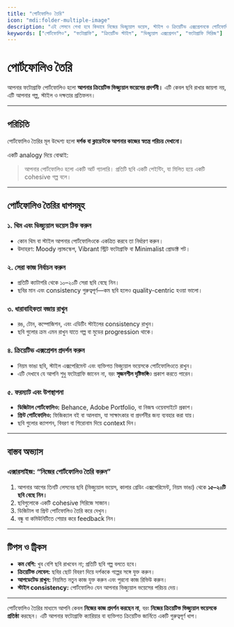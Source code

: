 ```yaml
---
title: "পোর্টফোলিও তৈরি"
icon: "mdi:folder-multiple-image"
description: "এই লেসনে শেখা হবে কিভাবে নিজের ভিজ্যুয়াল ভয়েস, স্টাইল ও ক্রিয়েটিভ এক্সপ্রেশনকে পোর্টফোলিওতে সাজিয়ে প্রকাশ করতে হয়।"
keywords: ["পোর্টফোলিও", "ফটোগ্রাফি", "ক্রিয়েটিভ স্টাইল", "ভিজ্যুয়াল এক্সপ্রেশন", "ফটোগ্রাফি সিরিজ"]
---
```


# পোর্টফোলিও তৈরি

আপনার ফটোগ্রাফি পোর্টফোলিও হলো **আপনার ক্রিয়েটিভ ভিজ্যুয়াল ভয়েসের প্রদর্শনী।** এটি কেবল ছবি রাখার জায়গা নয়, এটি আপনার গল্প, স্টাইল ও দক্ষতার প্রতিফলন।  

---

## পরিচিতি

পোর্টফোলিও তৈরির মূল উদ্দেশ্য হলো **দর্শক বা ক্লায়েন্টকে আপনার কাজের স্বতন্ত্র পরিচয় দেখানো।**  

একটি analogy দিয়ে বোঝাই:  
> আপনার পোর্টফোলিও হলো একটি আর্ট গ্যালারি। প্রতিটি ছবি একটি পেইন্টিং, যা মিলিত হয়ে একটি cohesive গল্প বলে।  

---

## পোর্টফোলিও তৈরির ধাপসমূহ

### ১. থিম এবং ভিজ্যুয়াল ভয়েস ঠিক করুন
- কোন থিম বা স্টাইল আপনার পোর্টফোলিওকে একত্রিত করবে তা নির্ধারণ করুন।  
- উদাহরণ: Moody ল্যান্ডস্কেপ, Vibrant স্ট্রিট ফটোগ্রাফি বা Minimalist প্রোডাক্ট শট।  

### ২. সেরা কাজ নির্বাচন করুন
- প্রতিটি ক্যাটাগরি থেকে ১০–২০টি সেরা ছবি বেছে নিন।  
- ছবির মান এবং consistency গুরুত্বপূর্ণ—কম ছবি হলেও quality-centric হওয়া ভালো।  

### ৩. ধারাবাহিকতা বজায় রাখুন
- রঙ, টোন, কম্পোজিশন, এবং এডিটিং স্টাইলের consistency রাখুন।  
- ছবি গুলোর ক্রম এমন রাখুন যাতে গল্প বা মুডের progression থাকে।  

### ৪. ক্রিয়েটিভ এক্সপ্রেশন প্রদর্শন করুন
- নিয়ম ভাঙা ছবি, স্টাইল এক্সপেরিমেন্ট এবং ব্যক্তিগত ভিজ্যুয়াল ভয়েসকে পোর্টফোলিওতে রাখুন।  
- এটি দেখাবে যে আপনি শুধু ফটোগ্রাফি জানেন না, বরং **সৃজনশীল দৃষ্টিভঙ্গি**ও প্রকাশ করতে পারেন।  

### ৫. ফরম্যাট এবং উপস্থাপনা
- **ডিজিটাল পোর্টফোলিও:** Behance, Adobe Portfolio, বা নিজস্ব ওয়েবসাইটে প্রকাশ।  
- **প্রিন্ট পোর্টফোলিও:** ফিজিক্যাল বই বা আলবাম, যা সাক্ষাৎকার বা প্রদর্শনীর জন্য ব্যবহার করা যায়।  
- ছবি গুলোর ক্যাপশন, বিবরণ বা শিরোনাম দিয়ে context দিন।  

---

## বাস্তব অভ্যাস

### এক্সারসাইজ: “নিজের পোর্টফোলিও তৈরি করুন”
1. আপনার আগের তিনটি লেসনের ছবি (ভিজ্যুয়াল ভয়েস, কালার গ্রেডিং এক্সপেরিমেন্ট, নিয়ম ভাঙা) থেকে **১৫–২০টি ছবি বেছে নিন।**  
2. ছবিগুলোকে একটি cohesive সিরিজে সাজান।  
3. ডিজিটাল বা প্রিন্ট পোর্টফোলিও তৈরি করে দেখুন।  
4. বন্ধু বা কমিউনিটিতে শেয়ার করে feedback নিন।  

---

## টিপস ও ট্রিকস
- **কম বেশি:** খুব বেশি ছবি রাখবেন না; প্রতিটি ছবি গল্প বলতে হবে।  
- **ক্রিয়েটিভ লেবেল:** ছবির ছোট বিবরণ দিয়ে দর্শককে গল্পের সঙ্গে যুক্ত করুন।  
- **আপডেটেড রাখুন:** নিয়মিত নতুন কাজ যুক্ত করুন এবং পুরনো কাজ রিভিউ করুন।  
- **স্টাইল consistency:** পোর্টফোলিও যেন আপনার ভিজ্যুয়াল ভয়েসের পরিচয় দেয়।  

---

পোর্টফোলিও তৈরির মাধ্যমে আপনি কেবল **নিজের কাজ প্রদর্শন করছেন না**, বরং **নিজের ক্রিয়েটিভ ভিজ্যুয়াল ভয়েসকে প্রতিষ্ঠা** করছেন। এটি আপনার ফটোগ্রাফি ক্যারিয়ার বা ব্যক্তিগত ক্রিয়েটিভ জার্নিতে একটি গুরুত্বপূর্ণ ধাপ।
